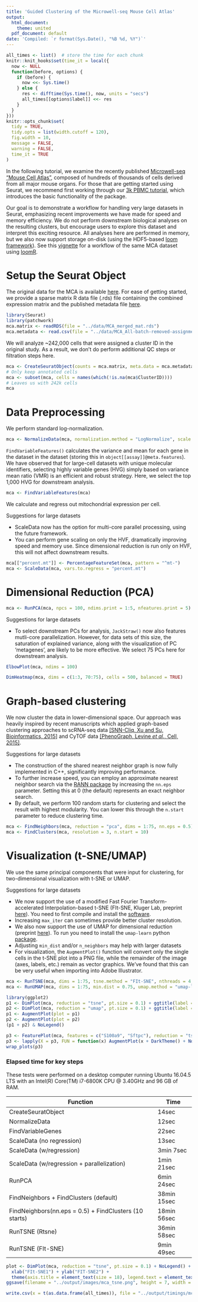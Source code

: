 ```yaml
---
title: 'Guided Clustering of the Microwell-seq Mouse Cell Atlas'
output:
  html_document:
    theme: united
  pdf_document: default
date: 'Compiled: `r format(Sys.Date(), "%B %d, %Y")`'
---
```


```r
all_times <- list()  # store the time for each chunk
knitr::knit_hooks$set(time_it = local({
  now <- NULL
  function(before, options) {
    if (before) {
      now <<- Sys.time()
    } else {
      res <- difftime(Sys.time(), now, units = "secs")
      all_times[[options$label]] <<- res
    }
  }
}))
knitr::opts_chunk$set(
  tidy = TRUE,
  tidy.opts = list(width.cutoff = 120),
  fig.width = 10,
  message = FALSE,
  warning = FALSE,
  time_it = TRUE
)
```

In the following tutorial, we examine the recently published [Microwell-seq “Mouse Cell Atlas”](http://www.cell.com/cell/abstract/S0092-8674(18)30116-8), composed of hundreds of thousands of cells derived from all major mouse organs. For those that are getting started using Seurat, we recommend first working through our [3k PBMC tutorial](http://satijalab.org/seurat/v3.0/pbmc3k_tutorial.html), which introduces the basic functionality of the package.

Our goal is to demonstrate a workflow for handling very large datasets in Seurat, emphasizing recent improvements we have made for speed and memory efficiency. We do not perform downstream biological analyses on the resulting clusters, but encourage users to explore this dataset and interpret this exciting resource. All analyses here are performed in memory, but we also now support storage on-disk (using the HDF5-based [loom framework](http://loompy.org/)). See this [vignette](http://satijalab.org/seurat/mca_loom.html) for a workflow of the same MCA dataset using [loomR](http://satijalab.org/loomR/loomR_tutorial.html).

# Setup the Seurat Object
The original data for the MCA is available [here](https://figshare.com/articles/MCA_DGE_Data/5435866). For ease of getting started, we provide a sparse matrix R data file (.rds) file containing the combined expression matrix and the published metadata file [here](https://www.dropbox.com/s/8d8t4od38oojs6i/MCA.zip?dl=1). 

```r
library(Seurat)
library(patchwork)
mca.matrix <- readRDS(file = "../data/MCA_merged_mat.rds")
mca.metadata <- read.csv(file = "../data/MCA_All-batch-removed-assignments.csv", row.names = 1)
```

We will analyze ~242,000 cells that were assigned a cluster ID in the original study. As a result, we don’t do perform additional QC steps or filtration steps here.

```r
mca <- CreateSeuratObject(counts = mca.matrix, meta.data = mca.metadata, project = "MouseCellAtlas")
# Only keep annotated cells
mca <- subset(mca, cells = names(which(!is.na(mca$ClusterID))))
# Leaves us with 242k cells
mca
```

# Data Preprocessing

We perform standard log-normalization.

```r
mca <- NormalizeData(mca, normalization.method = "LogNormalize", scale.factor = 10000)
```

`FindVariableFeatures()` calculates the variance and mean for each gene in the dataset in the dataset (storing this in `object[[assay]]@meta.features`). We have observed that for large-cell datasets with unique molecular identifiers, selecting highly variable genes (HVG) simply based on variance mean ratio (VMR) is an efficient and robust strategy. Here, we select the top 1,000 HVG for downstream analysis.

```r
mca <- FindVariableFeatures(mca)
```

We calculate and regress out mitochondrial expression per cell. 

<div class="panel panel-success">
  <div class="panel-heading">Suggestions for large datasets </div>
  <div class="panel-body"> <ul><li> ScaleData now has the option for multi-core parallel processing, using the future framework. <li> You can perform gene scaling on only the HVF, dramatically improving speed and memory use. Since dimensional reduction is run only on HVF, this will not affect downstream results.</ul></div>
</div> 

```r
mca[["percent.mt"]] <- PercentageFeatureSet(mca, pattern = "^mt-")
mca <- ScaleData(mca, vars.to.regress = "percent.mt")
```

# Dimensional Reduction (PCA)

```r
mca <- RunPCA(mca, npcs = 100, ndims.print = 1:5, nfeatures.print = 5)
```

<div class="panel panel-success">
  <div class="panel-heading">Suggestions for large datasets </div>
  <div class="panel-body"> <ul><li> To select downstream PCs for analysis, `JackStraw()` now also features mutli-core parallelization. However, for data sets of this size, the saturation of explained variance, along with the visualization of PC 'metagenes', are likely to be more effective. We select 75 PCs here for downstream analysis.</ul></div>
</div>

```r
ElbowPlot(mca, ndims = 100)
```

```r
DimHeatmap(mca, dims = c(1:3, 70:75), cells = 500, balanced = TRUE)
```

# Graph-based clustering

We now cluster the data in lower-dimensional space. Our approach was heavily inspired by recent manuscripts which applied graph-based clustering approaches to scRNA-seq data [[SNN-Cliq, Xu and Su, Bioinformatics, 2015]](http://bioinformatics.oxfordjournals.org/content/early/2015/02/10/bioinformatics.btv088.abstract) and CyTOF data [[PhenoGraph, Levine *et al*., Cell, 2015]](http://www.ncbi.nlm.nih.gov/pubmed/26095251). 

<div class="panel panel-success">
  <div class="panel-heading">Suggestions for large datasets </div>
  <div class="panel-body"> <ul><li>The construction of the shared nearest neighbor graph is now fully implemented in C++, significantly improving performance. <li>To further increase speed, you can employ an approximate nearest neighbor search via the [RANN package](https://cran.r-project.org/web/packages/RANN/index.html) by increasing the `nn.eps` parameter. Setting this at 0 (the default) represents an exact neighbor search.<li> By default, we perform 100 random starts for clustering and select the result with highest modularity. You can lower this through the `n.start` parameter to reduce clustering time.</ul></div>
</div>


```r
mca <- FindNeighbors(mca, reduction = "pca", dims = 1:75, nn.eps = 0.5)
mca <- FindClusters(mca, resolution = 3, n.start = 10)
```

# Visualization (t-SNE/UMAP)

We use the same principal components that were input for clustering, for two-dimensional visualization with t-SNE or UMAP. 

<div class="panel panel-success">
  <div class="panel-heading">Suggestions for large datasets </div>
  <div class="panel-body"> <ul><li>We now support the use of a modified Fast Fourier Transform-accelerated Interpolation-based t-SNE (FIt-SNE, Kluger Lab, preprint [here](https://arxiv.org/abs/1712.09005)). You need to first compile and install the [software](https://github.com/KlugerLab/FIt-SNE). <li>Increasing `max_iter` can sometimes provide better cluster resolution. <li> We also now support the use of UMAP for dimensional reduction (preprint [here](https://arxiv.org/abs/1802.03426)). To run you need to install the `umap-learn` python [package](https://github.com/lmcinnes/umap). <li> Adjusting `min_dist` and/or `n_neighbors` may help with larger datasets <li>For visualization, the `AugmentPlot()` function  will convert only the single cells in the t-SNE plot into a PNG file, while the remainder of the image (axes, labels, etc.) remain as vector graphics. We’ve found that this can be very useful when importing into Adobe Illustrator.</ul></div>
</div>


```r
mca <- RunTSNE(mca, dims = 1:75, tsne.method = "FIt-SNE", nthreads = 4, max_iter = 2000)
mca <- RunUMAP(mca, dims = 1:75, min.dist = 0.75, umap.method = "umap-learn")
```

```r
library(ggplot2)
p1 <- DimPlot(mca, reduction = "tsne", pt.size = 0.1) + ggtitle(label = "FIt-SNE")
p2 <- DimPlot(mca, reduction = "umap", pt.size = 0.1) + ggtitle(label = "UMAP")
p1 <- AugmentPlot(plot = p1)
p2 <- AugmentPlot(plot = p2)
(p1 + p2) & NoLegend()
```

```r
p3 <- FeaturePlot(mca, features = c("S100a9", "Sftpc"), reduction = "tsne", pt.size = 0.1, combine = FALSE) 
p3 <- lapply(X = p3, FUN = function(x) AugmentPlot(x + DarkTheme() + NoLegend()))
wrap_plots(p3)
```

### Elapsed time for key steps

These tests were performed on a desktop computer running Ubuntu 16.04.5 LTS with an Intel(R) Core(TM) i7-6800K CPU @ 3.40GHz and 96 GB of RAM.

| Function                                                    | Time          | 
| ------------------------------------------------------------|---------------|
| CreateSeuratObject                                          | 14sec         |
| NormalizeData                                               | 12sec         |
| FindVariableGenes                                           | 22sec         |
| ScaleData (no regression)                                   | 13sec         |
| ScaleData (w/regression)                                    | 3min 7sec     |
| ScaleData (w/regression + parallelization)                  | 1min 21sec    |
| RunPCA                                                      | 6min 24sec    |
| FindNeighbors + FindClusters (default)                      | 38min 15sec   |
| FindNeighbors(nn.eps = 0.5) + FindClusters (10 starts)      | 18min	56sec	  |
| RunTSNE (Rtsne)                                             | 36min 58sec   |
| RunTSNE (FIt-SNE)                                           | 9min 49sec    |

```r
plot <- DimPlot(mca, reduction = "tsne", pt.size = 0.1) + NoLegend() +
  xlab("FIt-SNE1") + ylab("FIT-SNE2") + 
  theme(axis.title = element_text(size = 18), legend.text = element_text(size = 18))
ggsave(filename = "../output/images/mca_tsne.png", height = 7, width = 12, plot = plot)
```

```r
write.csv(x = t(as.data.frame(all_times)), file = "../output/timings/mca_times.csv")
```
